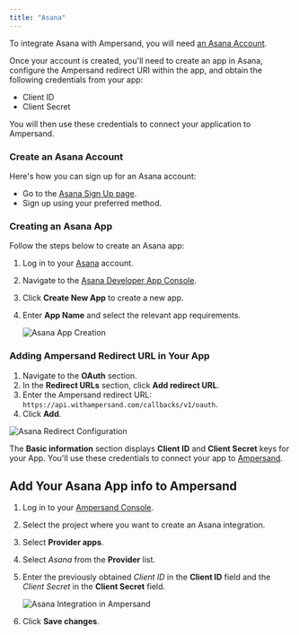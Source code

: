 ```yaml
---
title: "Asana"
---
```


To integrate Asana with Ampersand, you will need [an Asana Account](https://asana.com/create-account).

Once your account is created, you'll need to create an app in Asana, configure the Ampersand redirect URI within the app, and obtain the following credentials from your app:

- Client ID
- Client Secret

You will then use these credentials to connect your application to Ampersand.

### Create an Asana Account

Here's how you can sign up for an Asana account:

- Go to the [Asana Sign Up page](https://asana.com/create-account).
- Sign up using your preferred method.

### Creating an Asana App

Follow the steps below to create an Asana app:

1. Log in to your [Asana](https://app.asana.com/-/login) account.
2. Navigate to the [Asana Developer App Console](https://app.asana.com/0/my-apps).
3. Click **Create New App** to create a new app.
4. Enter **App Name** and select the relevant app requirements.

   ![Asana App Creation](/images/f0942e9-asana1.gif)

### Adding Ampersand Redirect URL in Your App

1. Navigate to the **OAuth** section.
2. In the **Redirect URLs** section, click **Add redirect URL**.
3. Enter the Ampersand redirect URL: `https://api.withampersand.com/callbacks/v1/oauth`.
4. Click **Add**.

![Asana Redirect Configuration](/images/9d9c63f-Asana2.gif)

The **Basic information** section displays **Client ID** and **Client Secret** keys for your App. You'll use these credentials to connect your app to [Ampersand](https://docs.withampersand.com/docs/asana#add-your-asana-app-info-to-ampersand).

## Add Your Asana App info to Ampersand

1. Log in to your [Ampersand Console](https://console.withampersand.com).
2. Select the project where you want to create an Asana integration.
3. Select **Provider apps**.
4. Select _Asana_ from the **Provider** list.
5. Enter the previously obtained _Client ID_ in the **Client ID** field and the _Client Secret_ in the **Client Secret** field.

   ![Asana Integration in Ampersand](/images/a88523c-asana.gif)

6. Click **Save changes**.
